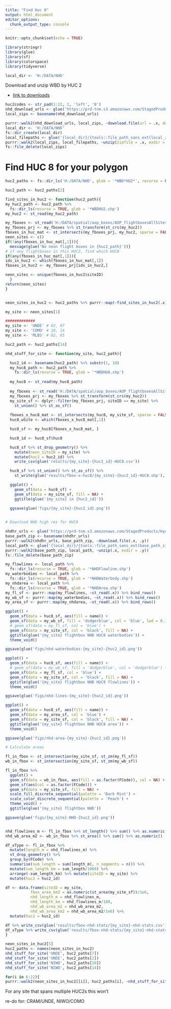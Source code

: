 ```yaml
---
title: "Find Huc 8"
output: html_document
editor_options: 
  chunk_output_type: console
---
```


```r
knitr::opts_chunk$set(echo = TRUE)
```

```r
library(stringr)
library(glue)
library(sf)
library(colorspace)
library(tidyverse)
```

```r
local_dir <- 'H:/DATA/NHD'
```

Download and unzip WBD by HUC 2

* [link to downloads](https://prd-tnm.s3.amazonaws.com/index.html?prefix=StagedProducts/Hydrography/WBD/HU2/Shape)

```r
huc2codes <- str_pad(1:22, 2, 'left', '0')
nhd_download_urls <- glue('https://prd-tnm.s3.amazonaws.com/StagedProducts/Hydrography/WBD/HU2/Shape/WBD_{huc2codes}_HU2_Shape.zip')
local_zips <- basename(nhd_download_urls)

purrr::walk2(nhd_download_urls, local_zips, ~download.file(url = .x, destfile = .y))
local_dir <- 'H:/DATA/NHD'
fs::dir_create(local_dir)
local_filepaths <- glue('{local_dir}/{tools::file_path_sans_ext(local_zips)}')
purrr::walk2(local_zips, local_filepaths, ~unzip(zipfile = .x, exdir = .y))
fs::file_delete(local_zips)
```

# Find HUC 8 for your polygon

```r

huc2_paths <- fs::dir_ls('H:/DATA/NHD', glob = '*WBD*HU2*', recurse = FALSE, type = 'directory')

huc2_path <- huc2_paths[2]

find_sites_in_huc2 <- function(huc2_path){
my_huc2_path <- huc2_path %>% 
  fs::dir_ls(recurse = TRUE, glob = '*WBDHU2.shp')
my_huc2 <- st_read(my_huc2_path)

my_fboxes <- st_read('H:/DATA/spatial/aop_boxes/AOP_flightboxesAllSites.shp')
my_fboxes_prj <- my_fboxes %>% st_transform(st_crs(my_huc2))
fboxes_in_huc_mat <- st_intersects(my_fboxes_prj, my_huc2, sparse = FALSE)
neon_sites <- c()
if(!any(fboxes_in_huc_mat[,1])){
  message(glue('No neon flight boxes in {huc2_path}'))}
# if any flightboxes in this HUC2, find which HUC8
if(any(fboxes_in_huc_mat[,1])){
ids_in_huc2 <- which(fboxes_in_huc_mat[,1])
fboxes_in_huc2 <- my_fboxes_prj[ids_in_huc2,]

neon_sites <- unique(fboxes_in_huc2$siteID)  
  }
return(neon_sites)
}


neon_sites_in_huc2 <- huc2_paths %>% purrr::map(~find_sites_in_huc2(.x))

my_site <- neon_sites[1]
```


```r
#############
my_site <- 'UNDE' # 02, 07
my_site <- 'COMO' # 10, 14
my_site <- 'MLBS' # 02, 05

huc2_path <- huc2_paths[14]

nhd_stuff_for_site <- function(my_site, huc2_path){

  huc2_id <- basename(huc2_path) %>% substr(1, 10)
  my_huc8_path <- huc2_path %>% 
    fs::dir_ls(recurse = TRUE, glob = '*WBDHU8.shp')
  
  my_huc8 <- st_read(my_huc8_path)
  
  my_fboxes <- st_read('H:/DATA/spatial/aop_boxes/AOP_flightboxesAllSites.shp')
  my_fboxes_prj <- my_fboxes %>% st_transform(st_crs(my_huc2))
  my_site_sf <- dplyr::filter(my_fboxes_prj, siteID == my_site) %>%
    st_union() %>% st_as_sf()
  
  fboxes_x_huc8_mat <- st_intersects(my_huc8, my_site_sf, sparse = FALSE)
  huc8_wSite <- which(fboxes_x_huc8_mat[,1])

  huc8_sf <- my_huc8[fboxes_x_huc8_mat, ]

  huc8_id <- huc8_sf$huc8

  huc8_sf %>% st_drop_geometry() %>% 
    mutate(neon_siteID = my_site) %>%
    mutate(huc2 = huc2_id) %>%
    write_csv(glue('results/{my_site}-{huc2_id}-HUC8.csv'))

  huc8_sf %>% st_union() %>% st_as_sf() %>%
    st_write(glue('results/fbox-x-huc8/{my_site}-{huc2_id}-HUC8.shp'), append = FALSE)

  ggplot() + 
    geom_sf(data = huc8_sf) +
    geom_sf(data = my_site_sf, fill = NA) +
    ggtitle(glue('{my_site} in {huc2_id}'))
  
  ggsave(glue('figs/{my_site}-{huc2_id}.png'))


# Download NHD high res for HUC8

nhdhr_urls <- glue('https://prd-tnm.s3.amazonaws.com/StagedProducts/Hydrography/NHD/HU8/HighResolution/Shape/NHD_H_{huc8_id}_HU8_Shape.zip')
base_path_zip <- basename(nhdhr_urls)
purrr::walk2(nhdhr_urls, base_path_zip, ~download.file(.x, .y))
local_path <- glue('{local_dir}/{tools::file_path_sans_ext(base_path_zip)}')
purrr::walk2(base_path_zip, local_path, ~unzip(.x, exdir = .y))
fs::file_delete(base_path_zip)

my_flowlines <- local_path %>% 
  fs::dir_ls(recurse = TRUE, glob = '*NHDFlowline.shp')
my_waterbodies <- local_path %>% 
  fs::dir_ls(recurse = TRUE, glob = '*NHDWaterbody.shp')
my_nhdarea <- local_path %>% 
  fs::dir_ls(recurse = TRUE, glob = '*NHDArea.shp')
my_fl_sf <- purrr::map(my_flowlines, ~st_read(.x)) %>% bind_rows()
my_wb_sf <- purrr::map(my_waterbodies, ~st_read(.x)) %>% bind_rows()
my_area_sf <- purrr::map(my_nhdarea, ~st_read(.x)) %>% bind_rows()

ggplot() + 
  geom_sf(data = huc8_sf, aes(fill = name)) +
  geom_sf(data = my_wb_sf, fill = 'dodgerblue', col = 'blue', lwd = 0.1) +
  # geom_sf(data = my_fl_sf, col = 'blue') +
  geom_sf(data = my_site_sf, col = 'black', fill = NA) +
  ggtitle(glue('{my_site} flightbox NHD HUC8 waterbodies')) +
  theme_void()

ggsave(glue('figs/nhd-waterbodies-{my_site}-{huc2_id}.png'))

ggplot() + 
  geom_sf(data = huc8_sf, aes(fill = name)) +
  # geom_sf(data = my_wb_sf, fill = 'dodgerblue', col = 'dodgerblue') +
  geom_sf(data = my_fl_sf, col = 'blue') +
  geom_sf(data = my_site_sf, col = 'black', fill = NA) +
  ggtitle(glue('{my_site} flightbox NHD HUC8 flowlines')) +
  theme_void()

ggsave(glue('figs/nhd-lines-{my_site}-{huc2_id}.png'))

ggplot() + 
  geom_sf(data = huc8_sf, aes(fill = name)) +
  geom_sf(data = my_area_sf, col = 'blue') +
  geom_sf(data = my_site_sf, col = 'black', fill = NA) +
  ggtitle(glue('{my_site} flightbox NHD HUC8 area')) +
  theme_void()

ggsave(glue('figs/nhd-area-{my_site}-{huc2_id}.png'))

# Calculate areas 

fl_in_fbox <- st_intersection(my_site_sf, st_zm(my_fl_sf))
wb_in_fbox <- st_intersection(my_site_sf, st_zm(my_wb_sf))

fl_in_fbox %>% 
  ggplot() + 
  geom_sf(data = wb_in_fbox, aes(fill = as.factor(FCode)), col = NA) +
  geom_sf(aes(col = as.factor(FCode))) + 
  geom_sf(data = my_site_sf, fill = NA) +
  scale_fill_discrete_sequential(palette = 'Dark Mint') +
  scale_color_discrete_sequential(palette = 'Peach') +
  theme_void() +
  ggtitle(glue('{my_site} flightbox NHD'))

ggsave(glue('figs/{my_site}-NHD-{huc2_id}.png'))


nhd_flowlines_m <- fl_in_fbox %>% st_length() %>% sum() %>% as.numeric()
nhd_wb_area_m2 <- wb_in_fbox %>% st_area() %>% sum() %>% as.numeric()

df_xType <- fl_in_fbox %>% 
  mutate(length_m = nhd_flowlines_m) %>%
  st_drop_geometry() %>%
  group_by(FCode) %>%
  summarise(sum_length = sum(length_m), n_segments = n()) %>%
  mutate(sum_length_km = sum_length/1000) %>% 
  arrange(-sum_length_km) %>% mutate(siteID = my_site) %>%
  mutate(huc2 = huc2_id)

df <- data.frame(siteID = my_site,
           fbox_area_km2 = as.numeric(st_area(my_site_sf))/1e6,
           nhd_length_m = nhd_flowlines_m,
           nhd_length_km = nhd_flowlines_m/100,
           nhd_wb_area_m2 = nhd_wb_area_m2,
           nhd_wb_area_km2 = nhd_wb_area_m2/1e6) %>%
  mutate(huc2 = huc2_id)

df %>% write_csv(glue('results/fbox-nhd-stats/{my_site}-nhd-stats.csv'))
df_xType %>% write_csv(glue('results/fbox-nhd-stats/{my_site}-nhd-stats-xFCode.csv'))
}

neon_sites_in_huc2[5]
huc2_paths <- names(neon_sites_in_huc2)
nhd_stuff_for_site('UNDE', huc2_paths[7])
nhd_stuff_for_site('UNDE', huc2_paths[2])
nhd_stuff_for_site('NIWO', huc2_paths[10])
nhd_stuff_for_site('NIWO', huc2_paths[14])

for(i in 6:22){
purrr::walk2(neon_sites_in_huc2[[i]], huc2_paths[i], ~nhd_stuff_for_site(.x, .y))}

```

For any site that spans multiple HUC2s this won't 

re-do for: CRAM/UNDE, NIWO/COMO